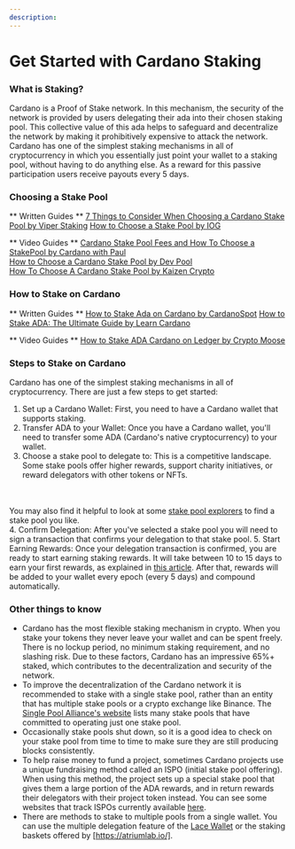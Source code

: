 ```yaml
---
description: 
---
```

# Get Started with Cardano Staking

### What is Staking?
Cardano is a Proof of Stake network. In this mechanism, the security of the network is provided by users delegating their ada into their chosen staking pool. This collective value of this ada helps to safeguard and decentralize the network by making it prohibitively expensive to attack the network. Cardano has one of the simplest staking mechanisms in all of cryptocurrency in which you essentially just point your wallet to a staking pool, without having to do anything else.  As a reward for this passive participation users receive payouts every 5 days.

### Choosing a Stake Pool
** Written Guides **
[7 Things to Consider When Choosing a Cardano Stake Pool by Viper Staking](https://viperstaking.com/ada-pools/choosing-a-pool/)
[How to Choose a Stake Pool by IOG](https://iohk.zendesk.com/hc/en-us/articles/900002174303-How-to-choose-a-stake-pool)

** Video Guides **
[Cardano Stake Pool Fees and How To Choose a StakePool by Cardano with Paul](https://www.youtube.com/watch?v=ksdVA15meHw)  
[How to Choose a Cardano Stake Pool by Dev Pool](https://www.youtube.com/watch?v=h3Eh8WCE5RA)  
[How To Choose A Cardano Stake Pool by Kaizen Crypto](https://www.youtube.com/watch?v=y6Eo8xBYqoA)

### How to Stake on Cardano 
** Written Guides ** 
[How to Stake Ada on Cardano by CardanoSpot](https://cardanospot.io/news/how-to-stake-ada-on-cardano-a-guide-0)
[How to Stake ADA: The Ultimate Guide by Learn Cardano](https://learncardano.io/how-to-easily-stake-ada-cardano-stake-pool/)

** Video Guides **
[How to Stake ADA Cardano on Ledger by Crypto Moose](https://www.youtube.com/watch?v=EUkV5aEoGc4)

### Steps to Stake on Cardano
Cardano has one of the simplest staking mechanisms in all of cryptocurrency. There are just a few steps to get started:
1. Set up a Cardano Wallet: First, you need to have a Cardano wallet that supports staking. 
2. Transfer ADA to your Wallet: Once you have a Cardano wallet, you'll need to transfer some ADA (Cardano's native cryptocurrency) to your wallet. 
3. Choose a stake pool to delegate to: This is a competitive landscape. Some stake pools offer higher rewards, support charity initiatives, or reward delegators with other tokens or NFTs.

<br/><br/>You may also find it helpful to look at some [stake pool explorers](./pool_explorers.mdx) to find a stake pool you like.  
4. Confirm Delegation: After you've selected a stake pool you will need to sign a transaction that confirms your delegation to that stake pool. 
5. Start Earning Rewards: Once your delegation transaction is confirmed, you are ready to start earning staking rewards. It will take between 10 to 15 days to earn your first rewards, as explained in [this article](https://medium.com/@cryptofay/When-will-i-get-cardano-staking-rewards-timeline-55db6c077caa). After that, rewards will be added to your wallet every epoch (every 5 days) and compound automatically.

### Other things to know
- Cardano has the most flexible staking mechanism in crypto. When you stake your tokens they never leave your wallet and can be spent freely. There is no lockup period, no minimum staking requirement, and no slashing risk. Due to these factors, Cardano has an impressive 65%+ staked, which contributes to the decentralization and security of the network.
- To improve the decentralization of the Cardano network it is recommended to stake with a single stake pool, rather than an entity that has multiple stake pools or a crypto exchange like Binance. The [Single Pool Alliance's website](https://singlepoolalliance.net/) lists many stake pools that have committed to operating just one stake pool. 
- Occasionally stake pools shut down, so it is a good idea to check on your stake pool from time to time to make sure they are still producing blocks consistently. 
- To help raise money to fund a project, sometimes Cardano projects use a unique fundraising method called an ISPO (initial stake pool offering). When using this method, the project sets up a special stake pool that gives them a large portion of the ADA rewards, and in return rewards their delegators with their project token instead. You can see some websites that track ISPOs currently available [here](). 
- There are methods to stake to multiple pools from a single wallet. You can use the multiple delegation feature of the [Lace Wallet](https://www.lace.io/) or the staking baskets offered by [https://atriumlab.io/].
